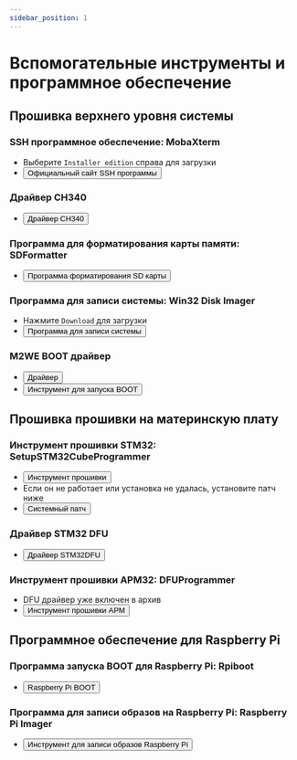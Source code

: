 ```yaml
---
sidebar_position: 1
---
```





# Вспомогательные инструменты и программное обеспечение

## **Прошивка верхнего уровня системы**

### SSH программное обеспечение: MobaXterm
* Выберите `Installer edition` справа для загрузки
* <Button variant="contained" disableElevation href="https://mobaxterm.mobatek.net/download-home-edition.html">Официальный сайт SSH программы</Button>

### Драйвер CH340
* <Button variant="contained" disableElevation href="https://cdn.mellow.klipper.cn/EXE/CH340.zip">Драйвер CH340</Button>

### Программа для форматирования карты памяти: SDFormatter
* <Button variant="contained" disableElevation href="https://www.waveshare.net/w/upload/d/d7/Panasonic_SDFormatter.zip">Программа форматирования SD карты</Button>

### Программа для записи системы: Win32 Disk Imager
* Нажмите `Download` для загрузки
* <Button variant="contained" disableElevation href="https://sourceforge.net/projects/win32diskimager/">Программа для записи системы</Button>

### M2WE BOOT драйвер
* <Button variant="contained" disableElevation href="https://cdn.mellow.klipper.cn/Utils/zadig-2.7.exe">Драйвер</Button>
* <Button variant="contained" disableElevation href="https://cdn.mellow.klipper.cn/Utils/FLY-BOOT-Setup.msi">Инструмент для запуска BOOT</Button>

## **Прошивка прошивки на материнскую плату**

### Инструмент прошивки STM32: SetupSTM32CubeProgrammer
* <Button variant="contained" disableElevation href="https://cdn.mellow.klipper.cn/EXE/SetupSTM32CubeProgrammer_win64.zip">Инструмент прошивки</Button>
* Если он не работает или установка не удалась, установите патч ниже
* <Button variant="contained" disableElevation href="https://cdn.mellow.klipper.cn/EXE/%E5%BE%AE%E8%BD%AF%E5%B8%B8%E7%94%A8%E8%BF%90%E8%A1%8C%E5%BA%93%E5%90%88%E9%9B%86.zip">Системный патч</Button>

### Драйвер STM32 DFU
* <Button variant="contained" disableElevation href="https://cdn.mellow.klipper.cn/EXE/STM32DFU.zip">Драйвер STM32DFU</Button>

### Инструмент прошивки APM32: DFUProgrammer
* DFU драйвер уже включен в архив
* <Button variant="contained" disableElevation href="https://cdn.mellow.klipper.cn/EXE/DFUProgrammer.zip">Инструмент прошивки APM</Button>

## **Программное обеспечение для Raspberry Pi**

### Программа запуска BOOT для Raspberry Pi: Rpiboot
* <Button variant="contained" disableElevation href="https://files.waveshare.net/wiki/w/upload/f/f3/Rpiboot_setup.zip">Raspberry Pi BOOT</Button>

### Программа для записи образов на Raspberry Pi: Raspberry Pi Imager
* <Button variant="contained" disableElevation href="https://www.raspberrypi.com/software/">Инструмент для записи образов Raspberry Pi</Button>